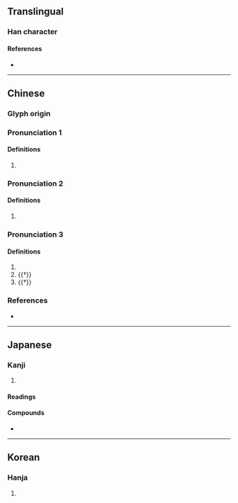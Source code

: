 {{character info}}
==Translingual==

===Han character===
{{Han char|rn=72|rad=日|as=08|sn=12|four=64016|canj=AKLU|ids=⿰日奄}}

====References====
* {{Han ref|kx=0497.190|dkj=14013|dj=0865.020|hdz=21517.130|uh=667B|ud=26235|bh=D9A3|bd=55715}}

----

==Chinese==
{{zh-forms|s=暗}}

===Glyph origin===
{{Han etym}}

===Pronunciation 1===
{{zh-pron
|m=àn
|c=am3,ngam3
|oc=2,n
|cat=a
}}

====Definitions====
{{zh-hanzi}}

# {{zh-alt-form|暗|[[dark]]}}

===Pronunciation 2===
{{zh-pron
|m=ǎn
|c=am2,ngam2
|mc=1
|oc=1,1
|cat=
}}

====Definitions====
{{zh-hanzi}}

# {{zh-only|晻藹}}

===Pronunciation 3===
{{zh-pron
|m=yǎn
|c=jim2
|mc=2
|oc=n,2
|cat=
}}

====Definitions====
{{zh-hanzi}}

# {{zh-only|晻晻}}
# {{†}} {{zh-alt-form|渰|[[cloud]]s [[form]]ing or [[rise|rising]]}}
# {{†}} {{zh-alt-form|奄|to [[cover]]}}

===References===
* {{R:yue:mfccd}}

----

==Japanese==

===Kanji===
{{ja-kanji|grade=|rs=日08}}

# {{rfdef|ja|sort=日08}}

====Readings====
{{ja-readings
|goon=おん<おん<おむ
|kanon=あん<あん<あむ
|kun=くら-い
}}

====Compounds====
* {{ja-r|晻晻|あんあん}}

----

==Korean==

===Hanja===
{{ko-hanja|hangeul=암|eumhun=}}

# {{rfdef|ko|sort=日08}}